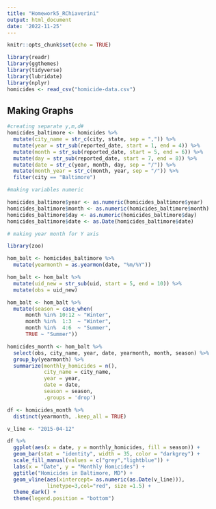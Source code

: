 ```yaml
---
title: "Homework5_RChiaverini"
output: html_document
date: '2022-11-25'
---
```


```r
knitr::opts_chunk$set(echo = TRUE)
```


```r
library(readr)
library(ggthemes)
library(tidyverse)
library(lubridate)
library(nplyr)
homicides <- read_csv("homicide-data.csv")
```

## Making Graphs

```r
#creating separate y,m,d#
homicides_baltimore <- homicides %>% 
  mutate(city_name = str_c(city, state, sep = ",")) %>% 
  mutate(year = str_sub(reported_date, start = 1, end = 4)) %>% 
  mutate(month = str_sub(reported_date, start = 5, end = 6)) %>% 
  mutate(day = str_sub(reported_date, start = 7, end = 8)) %>% 
  mutate(date = str_c(year, month, day, sep = "/")) %>% 
  mutate(month_year = str_c(month, year, sep = "/")) %>% 
  filter(city == "Baltimore") 
```

```r
#making variables numeric

homicides_baltimore$year <- as.numeric(homicides_baltimore$year)
homicides_baltimore$month <- as.numeric(homicides_baltimore$month)
homicides_baltimore$day <- as.numeric(homicides_baltimore$day)
homicides_baltimore$date <- as.Date(homicides_baltimore$date)

```

```r
# making year month for Y axis

library(zoo)

hom_balt <- homicides_baltimore %>%
  mutate(yearmonth = as.yearmon(date, "%m/%Y"))

```


```r
hom_balt <- hom_balt %>%
  mutate(uid_new = str_sub(uid, start = 5, end = 10)) %>%
  mutate(obs = uid_new) 

hom_balt <- hom_balt %>% 
  mutate(season = case_when(
      month %in% 10:12 ~ "Winter",
      month %in%  1:3  ~ "Winter",
      month %in%  4:6  ~ "Summer",
      TRUE ~ "Summer"))

homicides_month <- hom_balt %>% 
  select(obs, city_name, year, date, yearmonth, month, season) %>% 
  group_by(yearmonth) %>% 
  summarize(monthly_homicides = n(),
            city_name = city_name,
            year = year,
            date = date,
            season = season,
            .groups = 'drop')

df <- homicides_month %>%
  distinct(yearmonth, .keep_all = TRUE)

```



```r
v_line <- "2015-04-12"   

df %>% 
  ggplot(aes(x = date, y = monthly_homicides, fill = season)) +
  geom_bar(stat = "identity", width = 35, color = "darkgrey") +
  scale_fill_manual(values = c("grey","lightblue")) +
  labs(x = "Date", y = "Monthly Homicides") +
  ggtitle("Homicides in Baltimore, MD") +
  geom_vline(aes(xintercept= as.numeric(as.Date(v_line))),
             linetype=3,col="red", size =1.5) +
  theme_dark() +
  theme(legend.position = "bottom") 
 

```


